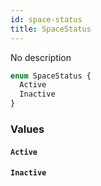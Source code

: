 ```yaml
---
id: space-status
title: SpaceStatus
---
```



No description

```graphql
enum SpaceStatus {
  Active
  Inactive
}
```


### Values

#### `Active` 




#### `Inactive` 






